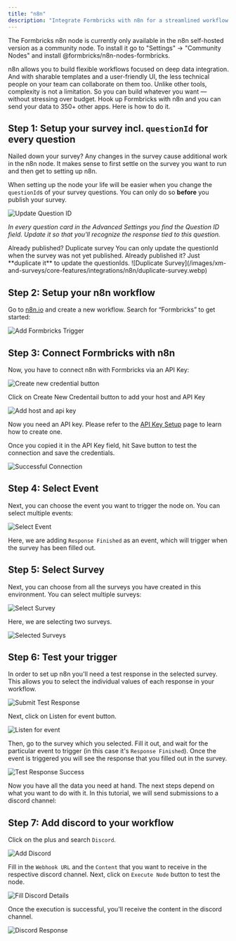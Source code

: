 ```yaml
---
title: "n8n"
description: "Integrate Formbricks with n8n for a streamlined workflow experience."
---
```


<Note>
  The Formbricks n8n node is currently only available in the n8n self-hosted
  version as a community node. To install it go to "Settings" -> "Community
  Nodes" and install @formbricks/n8n-nodes-formbricks.
</Note>

n8n allows you to build flexible workflows focused on deep data integration. And with sharable templates and a user-friendly UI, the less technical people on your team can collaborate on them too. Unlike other tools, complexity is not a limitation. So you can build whatever you want — without stressing over budget. Hook up Formbricks with n8n and you can send your data to 350+ other apps. Here is how to do it.

## Step 1: Setup your survey incl. `questionId` for every question

<Note>
  Nailed down your survey? Any changes in the survey cause additional work in
  the n8n node. It makes sense to first settle on the survey you want to run and
  then get to setting up n8n.
</Note>

When setting up the node your life will be easier when you change the `questionId`s of your survey questions. You can only do so **before** you publish your survey.

![Update Question ID](/images/xm-and-surveys/core-features/integrations/n8n/update-question-id.webp)

*In every question card in the Advanced Settings you find the Question ID field. Update it so that you'll recognize the response tied to this question.*

<Note>
  Already published? Duplicate survey You can only update the questionId
  when the survey was not yet published. Already published it? Just **duplicate
  it** to update the questionIds.
  ![Duplicate Survey](/images/xm-and-surveys/core-features/integrations/n8n/duplicate-survey.webp)
</Note>

## Step 2: Setup your n8n workflow

Go to [n8n.io](https://n8n.io) and create a new workflow. Search for “Formbricks” to get started:

![Add Formbricks Trigger](/images/xm-and-surveys/core-features/integrations/n8n/add-formbricks-trigger.webp)

## Step 3: Connect Formbricks with n8n

Now, you have to connect n8n with Formbricks via an API Key:

![Create new credential button](/images/xm-and-surveys/core-features/integrations/n8n/create-new-credential-btn.webp)

Click on Create New Credentail button to add your host and API Key

![Add host and api key](/images/xm-and-surveys/core-features/integrations/n8n/add-api-key.webp)

Now you need an API key. Please refer to the [API Key Setup](/api-reference/rest-api#how-to-generate-an-api-key) page to learn how to create one.

Once you copied it in the API Key field, hit Save button to test the connection and save the credentials.

![Successful Connection](/images/xm-and-surveys/core-features/integrations/n8n/success-connection.webp)

## Step 4: Select Event

Next, you can choose the event you want to trigger the node on. You can select multiple events:

![Select Event](/images/xm-and-surveys/core-features/integrations/n8n/select-event.webp)

Here, we are adding `Response Finished` as an event, which will trigger when the survey has been filled out.

## Step 5: Select Survey

Next, you can choose from all the surveys you have created in this environment. You can select multiple surveys:

![Select Survey](/images/xm-and-surveys/core-features/integrations/n8n/select-survey.webp)

Here, we are selecting two surveys.

![Selected Surveys](/images/xm-and-surveys/core-features/integrations/n8n/selected-surveys.webp)

## Step 6: Test your trigger

In order to set up n8n you'll need a test response in the selected survey. This allows you to select the individual values of each response in your workflow.

![Submit Test Response](/images/xm-and-surveys/core-features/integrations/n8n/submit-test-response.webp)

Next, click on Listen for event button.

![Listen for event](/images/xm-and-surveys/core-features/integrations/n8n/listen-for-event.webp)

Then, go to the survey which you selected. Fill it out, and wait for the particular event to trigger (in this case it's `Response Finished`). Once the event is triggered you will see the response that you filled out in the survey.

![Test Response Success](/images/xm-and-surveys/core-features/integrations/n8n/test-response-success.webp)

Now you have all the data you need at hand. The next steps depend on what you want to do with it. In this tutorial, we will send submissions to a discord channel:

## Step 7: Add discord to your workflow

Click on the plus and search `Discord`.

![Add Discord](/images/xm-and-surveys/core-features/integrations/n8n/add-discord.webp)

Fill in the `Webhook URL` and the `Content` that you want to receive in the respective discord channel. Next, click on `Execute Node` button to test the node.

![Fill Discord Details](/images/xm-and-surveys/core-features/integrations/n8n/fill-discord-details.webp)

Once the execution is successful, you'll receive the content in the discord channel.

![Discord Response](/images/xm-and-surveys/core-features/integrations/n8n/discord-response.webp)